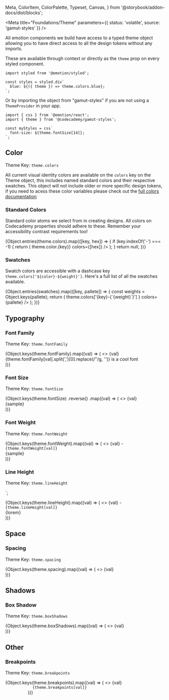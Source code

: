   Meta,
  ColorItem,
  ColorPalette,
  Typeset,
  Canvas,
} from '@storybook/addon-docs/dist/blocks';

<Meta
  title="Foundations/Theme"
  parameters={{ status: 'volatile', source: 'gamut-styles' }}
/>

All emotion components we build have access to a typed theme object allowing you to have direct access to all the design tokens without any imports.

These are available through context or directly as the `theme` prop on every styled component.

```tsx
import styled from '@emotion/styled';

const styles = styled.div`
  blue: ${({ theme }) => theme.colors.blue};
`;
```

Or by importing the object from "gamut-styles" if you are not using a `ThemeProvider` in your app.

```tsx
import { css } from '@emotion/react';
import { theme } from '@codecademy/gamut-styles';

const myStyles = css`
  font-size: ${theme.fontSize[14]};
`;
```

## Color

Theme Key: `theme.colors`

All current visual identity colors are available on the `colors` key on the Theme object, this includes named standard colors and their respective swatches. This object will not include older or more specific design tokens, if you need to acess these color variables please check out the [full colors documentation](/?path=/docs/foundations-colors--standard)

### Standard Colors

Standard color atoms we select from in creating designs. All colors on Codecademy properties should adhere to these. Remember your accessibility contrast requirements too!

<ColorPalette>
  {Object.entries(theme.colors).map(([key, hex]) => {
    if (key.indexOf('-') === -1) {
      return (
        <ColorItem
          title={`${colorNames[key]}`}
          subtitle={<code>theme.color.{key}</code>}
          colors={[hex]}
        />
      );
    }
    return null;
  })}
</ColorPalette>

### Swatches

Swatch colors are accessible with a dashcase key `theme.colors['${color}-${weight}']`. Here's a full list of all the swatches available.

<ColorPalette>
  {Object.entries(swatches).map(([key, pallete]) => {
    const weights = Object.keys(pallete);
    return (
      <ColorItem
        title={colorNames[key] || startCase(key)}
        subtitle={
          <code>
            theme.colors['{key}-{`{weight}`}']
          </code>
        }
        colors={pallete}
      />
    );
  })}
</ColorPalette>

## Typography

### Font Family

Theme Key: `theme.fontFamily`

<Canvas>
  <Row>
    {Object.keys(theme.fontFamily).map((val) => (
      <>
        <Column>{val}</Column>
        <Column>
          <div style={{ fontFamily: theme.fontFamily[val], fontSize: '2rem' }}>
            {theme.fontFamily[val].split(',')[0].replace(/"/g, '')} is a cool
            font
          </div>
        </Column>
      </>
    ))}
  </Row>
</Canvas>

### Font Size

Theme Key: `theme.fontSize`


<Canvas>
  <Row>
    {Object.keys(theme.fontSize)
      .reverse()
      .map((val) => (
        <>
          <Column>{val}</Column>
          <Column>
            <div style={{ fontSize: theme.fontSize[val] }}>{sample}</div>
          </Column>
        </>
      ))}
  </Row>
</Canvas>

### Font Weight

Theme Key: `theme.fontWeight`

<Canvas>
  <Row>
    {Object.keys(theme.fontWeight).map((val) => (
      <>
        <Column>
          <span>
            {val} - <code>{theme.fontWeight[val]}</code>
          </span>
        </Column>
        <Column>
          <div style={{ fontWeight: theme.fontWeight[val] }}>{sample}</div>
        </Column>
      </>
    ))}
  </Row>
</Canvas>

### Line Height

Theme Key: `theme.lineHeight`

`;

<Canvas>
  <Row>
    {Object.keys(theme.lineHeight).map((val) => (
      <>
        <Column>
          <span>
            {val} - <code>{theme.lineHeight[val]}</code>
          </span>
        </Column>
        <Column>
          <div style={{ lineHeight: theme.lineHeight[val] }}>{lorem}</div>
        </Column>
      </>
    ))}
  </Row>
</Canvas>

## Space

### Spacing

Theme Key: `theme.spacing`

<Canvas>
  <Row>
    {Object.keys(theme.spacing).map((val) => (
      <>
        <Column>{val}</Column>
        <Column>
          <div
            style={{
              background: theme.colors['blue-300'],
              width: theme.spacing[val],
              height: theme.spacing[val],
            }}
          ></div>
        </Column>
      </>
    ))}
  </Row>
</Canvas>

## Shadows

### Box Shadow

Theme Key: `theme.boxShadows`

<Canvas>
  <Row>
    {Object.keys(theme.boxShadows).map((val) => (
      <>
        <Column>{val}</Column>
        <Column>
          <div
            style={{
              boxShadow: theme.boxShadows[val],
              width: '3rem',
              height: '3rem',
            }}
          ></div>
        </Column>
      </>
    ))}
  </Row>
</Canvas>

## Other

### Breakpoints

Theme Key: `theme.breakpoints`

<Canvas>
  <Row>
    {Object.keys(theme.breakpoints).map((val) => (
      <>
        <Column>{val}</Column>
        <Column>
          <code
            style={{
              borderRadius: '5px',
              padding: '4px 8px',
              backgroundColor: theme.colors['gray-100'],
              color: theme.colors['gray-500'],
            }}
          >
            {theme.breakpoints[val]}
          </code>
        </Column>
      </>
    ))}
  </Row>
</Canvas>
